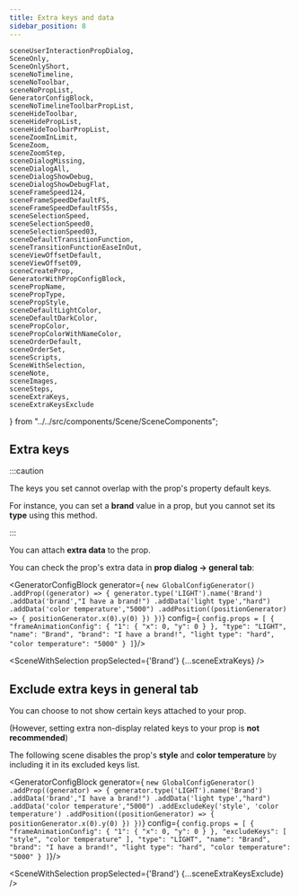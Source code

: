 ```yaml
---
title: Extra keys and data
sidebar_position: 8
---
```


    sceneUserInteractionPropDialog,
    SceneOnly,
    SceneOnlyShort,
    sceneNoTimeline,
    sceneNoToolbar,
    sceneNoPropList,
    GeneratorConfigBlock,
    sceneNoTimelineToolbarPropList,
    sceneHideToolbar,
    sceneHidePropList,
    sceneHideToolbarPropList,
    sceneZoomInLimit,
    SceneZoom,
    sceneZoomStep,
    sceneDialogMissing,
    sceneDialogAll,
    sceneDialogShowDebug,
    sceneDialogShowDebugFlat,
    sceneFrameSpeed124,
    sceneFrameSpeedDefaultFS,
    sceneFrameSpeedDefaultFS5s,
    sceneSelectionSpeed,
    sceneSelectionSpeed0,
    sceneSelectionSpeed03,
    sceneDefaultTransitionFunction,
    sceneTransitionFunctionEaseInOut,
    sceneViewOffsetDefault,
    sceneViewOffset09,
    sceneCreateProp,
    GeneratorWithPropConfigBlock,
    scenePropName,
    scenePropType,
    scenePropStyle,
    sceneDefaultLightColor,
    sceneDefaultDarkColor,
    scenePropColor,
    scenePropColorWithNameColor,
    sceneOrderDefault,
    sceneOrderSet,
    sceneScripts,
    SceneWithSelection,
    sceneNote,
    sceneImages,
    sceneSteps,
    sceneExtraKeys,
    sceneExtraKeysExclude
} from "../../src/components/Scene/SceneComponents";

## Extra keys


:::caution

The keys you set cannot overlap with the prop's property default keys.

For instance, you can set a **brand** value in a prop, but you cannot set its **type** using this method.

:::

You can attach **extra data** to the prop.

You can check the prop's extra data in **prop dialog -> general tab**:

<GeneratorConfigBlock
    generator={
        `new GlobalConfigGenerator()
    .addProp((generator) => {
            generator.type('LIGHT').name('Brand')
                .addData('brand',"I have a brand!")
                .addData('light type',"hard")
                .addData('color temperature',"5000")
                .addPosition((positionGenerator) => {
                    positionGenerator.x(0).y(0)
           })
    })`}
    config={
        `config.props = [
      {
        "frameAnimationConfig": {
          "1": {
            "x": 0,
            "y": 0
          }
        },
        "type": "LIGHT",
        "name": "Brand",
        "brand": "I have a brand!",
        "light type": "hard",
        "color temperature": "5000"
      }
    ]`}/>

<SceneWithSelection propSelected={'Brand'}
                    {...sceneExtraKeys} />

## Exclude extra keys in general tab

You can choose to not show certain keys attached to your prop.

(However, setting extra non-display related keys to your prop is **not recommended**)

The following scene disables the prop's **style** and **color temperature** by including it in its excluded keys list.

<GeneratorConfigBlock
    generator={
        `new GlobalConfigGenerator()
    .addProp((generator) => {
            generator.type('LIGHT').name('Brand')
                .addData('brand',"I have a brand!")
                .addData('light type',"hard")
                .addData('color temperature',"5000")
                .addExcludeKey('style', 'color temperature')
                .addPosition((positionGenerator) => {
                    positionGenerator.x(0).y(0)
            })
    })`}
    config={
        `config.props = [
      {
        "frameAnimationConfig": {
          "1": {
            "x": 0,
            "y": 0
          }
        },
        "excludeKeys": [
          "style",
          "color temperature"
        ],
        "type": "LIGHT",
        "name": "Brand",
        "brand": "I have a brand!",
        "light type": "hard",
        "color temperature": "5000"
      }
    ]`}/>

<SceneWithSelection propSelected={'Brand'}
                    {...sceneExtraKeysExclude} />
